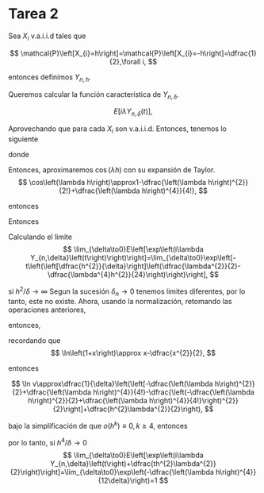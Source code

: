 # Tarea 2

::: {exr-1}
Sea $X_{i}$ v.a.i.i.d tales que 

$$
\mathcal{P}\left[X_{i}=h\right]=\mathcal{P}\left[X_{i}=-h\right]=\dfrac{1}{2},\forall i,
$$

entonces definimos $Y_{n,h}$.
::: 
Queremos calcular la función característica de $Y_{n,\delta}$. 

$$
E\left[i\lambda Y_{n,\delta}\left(t\right)\right],
$$

Aprovechando que para cada $X_{i}$ son v.a.i.i.d. Entonces, tenemos
lo siguiente


\begin{align*}
E\left[i\lambda Y_{n,\delta}\left(t\right)\right] & =\left(\cos\left(\lambda h\right)\right)^{t/\delta}\\
 & =u^{t},
\end{align*}

donde 
\begin{align*}
u & =\left[\cos\left(\lambda h\right)\right]^{1/\delta}\\
\ln\left(u\right) & =\dfrac{1}{\delta}\ln\left[\cos\left(\lambda h\right)\right]
\end{align*}


Entonces, aproximaremos $\cos\left(\lambda h\right)$ con su expansión
de Taylor. 
$$
\cos\left(\lambda h\right)\approx1-\dfrac{\left(\lambda h\right)^{2}}{2!}+\dfrac{\left(\lambda h\right)^{4}}{4!},
$$

entonces 
\begin{align*}
\ln\left(\cos\left(\lambda h\right)\right) & \approx\ln\left[1-\dfrac{\left(\lambda h\right)^{2}}{2}+\dfrac{\left(\lambda h\right)^{4}}{4!}\right]\\
 & \approx-\dfrac{\left(\lambda h\right)^{2}}{2!}+\dfrac{\left(\lambda h\right)^{4}}{4!}
\end{align*}

Entonces 
\begin{align*}
u^{t} & \approx\exp\left[\dfrac{t}{\delta}\left(-\dfrac{\left(\lambda h\right)^{2}}{2!}+\dfrac{\left(\lambda h\right)^{4}}{4!}\right)\right],\\
 & \approx\exp\left[-\dfrac{t}{\delta}\left(\dfrac{\lambda^{2}h^{2}}{2}-\dfrac{\lambda^{4}h^{4}}{24}\right)\right],
\end{align*}

Calculando el limite 
$$
\lim_{\delta\to0}E\left[\exp\left(i\lambda Y_{n,\delta}\left(t\right)\right)\right]=\lim_{\delta\to0}\exp\left[-t\left(\left[\dfrac{h^{2}}{\delta}\right]\left(\dfrac{\lambda^{2}}{2}-\dfrac{\lambda^{4}h^{2}}{24}\right)\right)\right],
$$

si $h^{2}/\delta\to\infty$ Segun la sucesión $\delta_{n}\to0$ tenemos
limites diferentes, por lo tanto, este no existe. Ahora, usando la
normalización, retomando las operaciones anteriores, 

\begin{align*}
E\left[\exp\left(i\lambda Y_{n,\delta}\left(t\right)+\dfrac{th^{2}\lambda^{2}}{2}\right)\right] & =E\left[\exp\left(i\lambda\sum_{i=0}^{n}X_{i}+\dfrac{th^{2}\lambda^{2}}{2\delta}\right)\right]\\
 & =E\left[\exp\left(i\lambda\sum_{i=0}^{n}X_{i}\right)\right]\exp\left(\dfrac{th^{2}\lambda^{2}}{2\delta}\right)\\
 & =\left(\left[\cos\left(\lambda h\right)\right]^{1/\delta}\exp\left(\dfrac{h^{2}\lambda^{2}}{2\delta}\right)\right)^{t},
\end{align*}

entonces, 
\begin{align*}
v & =\left[\cos\left(\lambda h\right)\right]^{1/\delta}\exp\left(\dfrac{h^{2}\lambda^{2}}{2}\right)\\
\ln v & =\ln\left[\left[\cos\left(\lambda h\right)\right]^{1/\delta}\exp\left(\dfrac{h^{2}\lambda^{2}}{2}\right)\right]\\
 & =\dfrac{1}{\delta}\ln\left[\cos\left(\lambda h\right)\right]+\dfrac{h^{2}\lambda^{2}}{2\delta}\\
 & =\dfrac{1}{\delta}\left(\ln\left[\cos\left(\lambda h\right)\right]+\dfrac{h^{2}\lambda^{2}}{2}\right)\\
 & \approx\dfrac{1}{\delta}\left(\ln\left[1\underbrace{-\dfrac{\left(\lambda h\right)^{2}}{2}+\dfrac{\left(\lambda h\right)^{4}}{4!}}_{x_{0}}\right]+\dfrac{h^{2}\lambda^{2}}{2}\right)
\end{align*}

recordando que 
$$
\ln\left(1+x\right)\approx x-\dfrac{x^{2}}{2},
$$

entonces 

$$
\ln v\approx\dfrac{1}{\delta}\left(\left[-\dfrac{\left(\lambda h\right)^{2}}{2}+\dfrac{\left(\lambda h\right)^{4}}{4!}-\dfrac{\left(-\dfrac{\left(\lambda h\right)^{2}}{2}+\dfrac{\left(\lambda h\right)^{4}}{4!}\right)^{2}}{2}\right]+\dfrac{h^{2}\lambda^{2}}{2}\right),
$$

bajo la simplificación de que $o\left(h^{k}\right)\equiv0,k\geq4,$
entonces 
\begin{align*}
\ln v & \approx\dfrac{1}{\delta}\left(\dfrac{\left(\lambda h\right)^{4}}{24}-\dfrac{\left(\lambda h\right)^{4}}{8}\right)\\
 & \approx\dfrac{1}{\delta}\left(\dfrac{\left(\lambda h\right)^{4}}{24}-\dfrac{3\left(\lambda h\right)^{4}}{24}\right)\\
v & \approx\exp\left(-\dfrac{\left(\lambda h\right)^{4}}{12\delta}\right)
\end{align*}

por lo tanto, si $h^{4}/\delta\to0$ 
$$
\lim_{\delta\to0}E\left[\exp\left(i\lambda Y_{n,\delta}\left(t\right)+\dfrac{th^{2}\lambda^{2}}{2}\right)\right]=\lim_{\delta\to0}\exp\left(-\dfrac{\left(\lambda h\right)^{4}}{12\delta}\right)=1
$$
 

